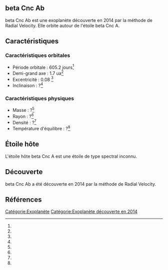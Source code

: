 == beta Cnc Ab ==

{{Infobox Exoplanète
| nom = beta Cnc Ab
| image = 
| légende = 
| étoile = beta Cnc A
| constellation = 
| ascension_droite = 
| déclinaison = 
| distance = ?
| type_spectral = ?
| masse = ?<ref></ref>
| rayon = ?<ref></ref>
| densité = ?<ref></ref>
| gravité = ?<ref></ref>
| température = ?<ref></ref>
| période = 605.2 j<ref></ref>
| demi_grand_axe = 1.7 ua<ref></ref>
| excentricité = 0.08 <ref></ref>
| inclinaison = ?<ref></ref>
| méthode_découverte = Radial Velocity
| date_découverte = 2014
| statut = Confirmée
}}

beta Cnc Ab est une exoplanète découverte en 2014 par la méthode de Radial Velocity. Elle orbite autour de l'étoile beta Cnc A.

== Caractéristiques ==

=== Caractéristiques orbitales ===
* Période orbitale : 605.2 jours<ref></ref>
* Demi-grand axe : 1.7 ua<ref></ref>
* Excentricité : 0.08 <ref></ref>
* Inclinaison : ?<ref></ref>

=== Caractéristiques physiques ===
* Masse : ?<ref></ref>
* Rayon : ?<ref></ref>
* Densité : ?<ref></ref>
* Température d'équilibre : ?<ref></ref>

== Étoile hôte ==

{{Infobox Étoile
| nom = beta Cnc A
| image = 
| légende = 
| constellation = 
| ascension_droite = 
| déclinaison = 
| distance = ?
| type_spectral = ?
| magnitude_absolue = 
| magnitude_apparente = 
| masse = ?<ref></ref>
| rayon = ?<ref></ref>
| température = ?<ref></ref>
| métallicité = ?<ref></ref>
| âge = ?<ref></ref>
}}

L'étoile hôte beta Cnc A est une étoile de type spectral inconnu.

== Découverte ==

beta Cnc Ab a été découverte en 2014 par la méthode de Radial Velocity.

== Références ==
<references />

[[Catégorie:Exoplanète]]
[[Catégorie:Exoplanète découverte en 2014]]
